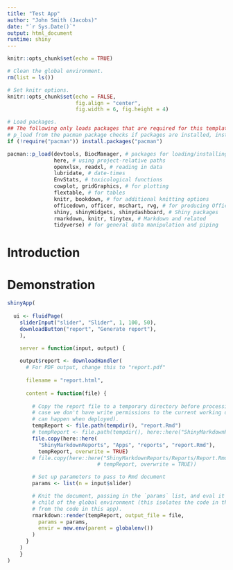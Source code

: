```yaml
---
title: "Test App"
author: "John Smith (Jacobs)"
date: "`r Sys.Date()`"
output: html_document
runtime: shiny
---
```


```r
knitr::opts_chunk$set(echo = TRUE)
```

```r
# Clean the global environment.
rm(list = ls())

# Set knitr options.
knitr::opts_chunk$set(echo = FALSE,
                      fig.align = "center",
                      fig.width = 6, fig.height = 4)

# Load packages.
## The following only loads packages that are required for this template.
# p_load from the pacman package checks if packages are installed, installs them if not, then loads them.
if (!require("pacman")) install.packages("pacman")

pacman::p_load(devtools, BiocManager, # packages for loading/installing other packages
               here, # using project-relative paths
               openxlsx, readxl, # reading in data
               lubridate, # date-times
               EnvStats, # toxicological functions 
               cowplot, gridGraphics, # for plotting
               flextable, # for tables
               knitr, bookdown, # for additional knitting options
               officedown, officer, mschart, rvg, # for producing Office documents and charts
               shiny, shinyWidgets, shinydashboard, # Shiny packages
               rmarkdown, knitr, tinytex, # Markdown and related
               tidyverse) # for general data manipulation and piping
```

# Introduction

# Demonstration

```r
shinyApp(
  
  ui <- fluidPage(
    sliderInput("slider", "Slider", 1, 100, 50),
    downloadButton("report", "Generate report"),
    ),

    server = function(input, output) {
      
    output$report <- downloadHandler(
      # For PDF output, change this to "report.pdf"
      
      filename = "report.html",
      
      content = function(file) {
        
        # Copy the report file to a temporary directory before processing it, in
        # case we don't have write permissions to the current working dir (which
        # can happen when deployed).
        tempReport <- file.path(tempdir(), "report.Rmd")
        # tempReport <- file.path(tempdir(), here::here("ShinyMarkdownReports/Reports/Report.Rmd"))
        file.copy(here::here(
          "ShinyMarkdownReports", "Apps", "reports", "report.Rmd"),
          tempReport, overwrite = TRUE)
        # file.copy(here::here("ShinyMarkdownReports/Reports/Report.Rmd",
                             # tempReport, overwrite = TRUE))

        # Set up parameters to pass to Rmd document
        params <- list(n = input$slider)

        # Knit the document, passing in the `params` list, and eval it in a
        # child of the global environment (this isolates the code in the document
        # from the code in this app).
        rmarkdown::render(tempReport, output_file = file,
          params = params,
          envir = new.env(parent = globalenv())
        )
      }
    )
    }
)
```
